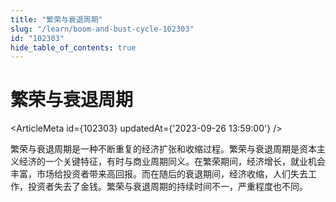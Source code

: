 ```yaml
---
title: "繁荣与衰退周期"
slug: "/learn/boom-and-bust-cycle-102303"
id: "102303"
hide_table_of_contents: true
---
```



# 繁荣与衰退周期

<ArticleMeta id={102303} updatedAt={'2023-09-26 13:59:00'} />
<div className='border-solid border-b border-t-0 my-4 border-[var(--ifm-color-gray-300)]' />

繁荣与衰退周期是一种不断重复的经济扩张和收缩过程。繁荣与衰退周期是资本主义经济的一个关键特征，有时与商业周期同义。在繁荣期间，经济增长，就业机会丰富，市场给投资者带来高回报。而在随后的衰退期间，经济收缩，人们失去工作，投资者失去了金钱。繁荣与衰退周期的持续时间不一，严重程度也不同。
